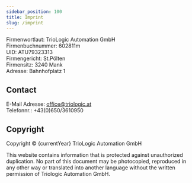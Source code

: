 ```yaml
---
sidebar_position: 100
title: Imprint
slug: /imprint
---
```



Firmenwortlaut: TrioLogic Automation GmbH  
Firmenbuchnummer: 602811m  
UID: ATU79323313  
Firmengericht: St.Pölten  
Firmensitz: 3240 Mank  
Adresse: Bahnhofplatz 1  

## Contact  

E-Mail Adresse: office@triologic.at  
Telefonnr.: +43(0)650/3610950  

## Copyright

Copyright © {currentYear} TrioLogic Automation GmbH  

This website contains information that is protected against unauthorized duplication. No part of this document may be photocopied, reproduced in any other way or translated into another language without the written permission of Triologic Automation GmbH.  
